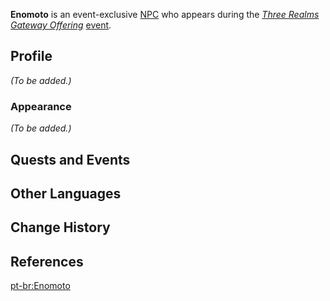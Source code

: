 {{Meta
<!-- Remove this template after adding the missing info -->
|missing_NPC_profile  = yes
}}
{{Character Infobox
|type             = Event NPC
|image            = NPC Enomoto.png
|realname         = 
|region           = Inazuma
|location         = Inazuma
|affiliation      = Watatsumi Army
|title            = Sangonomiya Samurai
|voiceEN          = [[imdb:nm9361212|Calvin Joyal]]<ref name="Calvin Joyal VA">Twitter: [https://twitter.com/calvin_joyal/status/1493825128618156033 EN VA Self Announcement] ([https://web.archive.org/web/20220216055800/https://twitter.com/calvin_joyal/status/1493825128618156033 Archived])</ref>
|voiceCN          = 
|voiceJP          = 
}}
'''Enomoto''' is an event-exclusive [[NPC]] who appears during the ''[[Three Realms Gateway Offering]]'' [[event]].
<!--
==Location==
<gallery>
NPC Location Enomoto & Imaizumi.png|Enomoto's location
NPC Location Enomoto & Imaizumi Context.png|Additional context
</gallery>
-->
==Profile==
<!--detailed story/lore information goes here-->
''(To be added.)''

===Appearance===
''(To be added.)''

==Quests and Events==
{{Quests and Events}}

<!--
==Dialogue==
{{Dialogue Start}}
:'''{{subst:PAGENAME}}:'''
{{Dialogue End}}

==Trivia==
-->
==Other Languages==
{{Other Languages|default_hidden = 1
|en      = Enomoto
|zhs     = 榎本
|zhs_rm  = Jiǎběn
|zht     = 榎本
|zht_rm  = Jiǎběn
|ja      = 榎本
|ja_rm   = Enomoto
|ko      = 에노모토
|es      = Enomoto
|fr      = Enomoto
|ru      = Эномото
|th      = Enomoto
|vi      = Enomoto
|de      = Enomoto
|id      = Enomoto
|pt      = Enomoto
}}

==Change History==
{{Change History|2.5}}

==References==
{{Reflist}}

[[pt-br:Enomoto]]